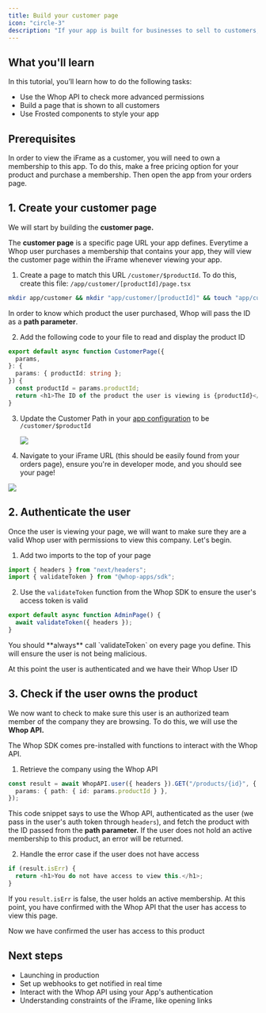 ```yaml
---
title: Build your customer page
icon: "circle-3"
description: "If your app is built for businesses to sell to customers, then it's time to build your customer page"
---
```


## What you'll learn

In this tutorial, you’ll learn how to do the following tasks:

- Use the Whop API to check more advanced permissions
- Build a page that is shown to all customers
- Use Frosted components to style your app

## Prerequisites

In order to view the iFrame as a customer, you will need to own a membership to this app. To do this, make a free pricing option for your product and purchase a membership. Then open the app from your orders page.

## 1. Create your customer page

We will start by building the **customer page.**

The **customer page** is a specific page URL your app defines. Everytime a Whop user purchases a membership that contains your app, they will view the customer page within the iFrame whenever viewing your app.

1. Create a page to match this URL `/customer/$productId`. To do this, create this file: `/app/customer/[productId]/page.tsx`

```bash
mkdir app/customer && mkdir "app/customer/[productId]" && touch "app/customer/[productId]/page.tsx"
```

In order to know which product the user purchased, Whop will pass the ID as a **path parameter**.

2. Add the following code to your file to read and display the product ID

```typescript
export default async function CustomerPage({
  params,
}: {
  params: { productId: string };
}) {
  const productId = params.productId;
  return <h1>The ID of the product the user is viewing is {productId}</h1>;
}
```

3. Update the Customer Path in your [app configuration](https://dash.whop.com/settings/developer) to be `/customer/$productId`

   <Frame caption="Update the customer path to be /customer/$productId ">
     <img src="https://cdn.discordapp.com/attachments/841805896156839936/1155689821805744219/Manage_App_-_Whop_Dashboard_-_httpsdash.whop.comsettingsdeveloperapp_soLLJMDkBhQDtz_2023-09-24_at_22.18.342x.png" />
   </Frame>

4. Navigate to your iFrame URL (this should be easily found from your orders page), ensure you're in developer mode, and you should see your page!

<Frame caption="You will now see the productId from within the iFrame">
  <img src="https://media.discordapp.net/attachments/841805896156839936/1155690453472129167/Communities_Software_Courses__More_-_httpswhop.comordersmem_terpu2R4mJAu4q_2023-09-24_at_22.21.102x.png?width=2168&height=1402" />
</Frame>

## 2. Authenticate the user

Once the user is viewing your page, we will want to make sure they are a valid Whop user with permissions to view this company. Let's begin.

1. Add two imports to the top of your page

```typescript
import { headers } from "next/headers";
import { validateToken } from "@whop-apps/sdk";
```

2. Use the `validateToken` function from the Whop SDK to ensure the user's access token is valid

```typescript
export default async function AdminPage() {
  await validateToken({ headers });
}
```

<Warning>
  You should **always** call `validateToken` on every page you define. This will
  ensure the user is not being malicious.
</Warning>

At this point the user is authenticated and we have their Whop User ID

## 3. Check if the user owns the product

We now want to check to make sure this user is an authorized team member of the company they are browsing. To do this, we will use the **Whop API.**

The Whop SDK comes pre-installed with functions to interact with the Whop API.

1. Retrieve the company using the Whop API

```typescript
const result = await WhopAPI.user({ headers }).GET("/products/{id}", {
  params: { path: { id: params.productId } },
});
```

This code snippet says to use the Whop API, authenticated as the user (we pass in the user's auth token through `headers`), and fetch the product with the ID passed from the **path parameter.** If the user does not hold an active membership to this product, an error will be returned.

2. Handle the error case if the user does not have access

```typescript
if (result.isErr) {
  return <h1>You do not have access to view this.</h1>;
}
```

If you `result.isErr` is false, the user holds an active membership. At this point, you have confirmed with the Whop API that the user has access to view this page.

Now we have confirmed the user has access to this product


## Next steps
- Launching in production
- Set up webhooks to get notified in real time
- Interact with the Whop API using your App's authentication
- Understanding constraints of the iFrame, like opening links
